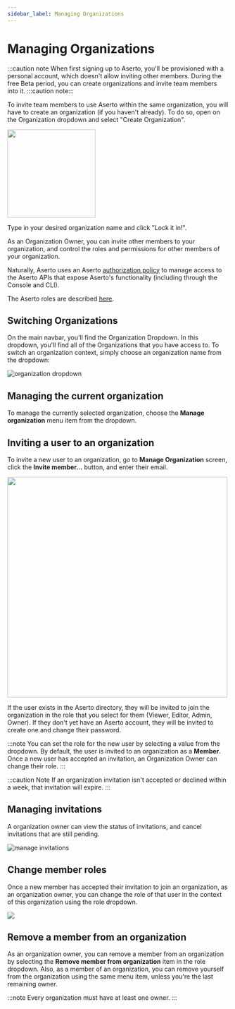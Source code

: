 ```yaml
---
sidebar_label: Managing Organizations
---
```


# Managing Organizations

:::caution note
When first signing up to Aserto, you'll be provisioned with a personal account, which doesn't allow inviting other members. During the free Beta period, you can create organizations and invite team members into it.
:::caution note:::

To invite team members to use Aserto within the same organization, you will have to create an organization (if you haven't already). To do so, open on the Organization dropdown and select "Create Organization".

<img src="/create-organization.png" width="200px" />

Type in your desired organization name and click "Lock it in!".

As an Organization Owner, you can invite other members to your organization, and control the roles and permissions for other members of your organization.

Naturally, Aserto uses an Aserto [authorization policy](https://github.com/aserto-dev/policy-aona) to manage access to the Aserto APIs that expose Aserto's functionality (including through the Console and CLI).

The Aserto roles are described [here](/docs/overview/organization).

## Switching Organizations

On the main navbar, you'll find the Organization Dropdown. In this dropdown, you'll find all of the Organizations that you have access to. To switch an organization context, simply choose an organization name from the dropdown:

![organization dropdown](/organization-dropdown.png)

## Managing the current organization

To manage the currently selected organization, choose the **Manage organization** menu item from the dropdown.

## Inviting a user to an organization

To invite a new user to an organization, go to **Manage Organization** screen, click the **Invite member...** button, and enter their email.

<img src="/invite-member-form.png" width="500px" />

If the user exists in the Aserto directory, they will be invited to join the organization in the role that you select for them (Viewer, Editor, Admin, Owner). If they don't yet have an Aserto account, they will be invited to create one and change their password.

:::note
You can set the role for the new user by selecting a value from the dropdown. By default, the user is invited to an organization as a **Member**. Once a new user has accepted an invitation, an Organization Owner
can change their role.
:::

:::caution Note
If an organization invitation isn't accepted or declined within a week, that invitation will expire.
:::

## Managing invitations

A organization owner can view the status of invitations, and cancel invitations that are still pending.

![manage invitations](/manage-invitations.png)

## Change member roles

Once a new member has accepted their invitation to join an organization, as an organization owner, you can change the role of that user in the context of this organization using the role dropdown.

<img src="/manage-organization.png" />

## Remove a member from an organization

As an organization owner, you can remove a member from an organization by selecting the **Remove member from organization** item in the role dropdown. Also, as a member of an organization, you can remove yourself from the organization using the same menu item, unless you're the last remaining owner.

:::note
Every organization must have at least one owner.
:::
